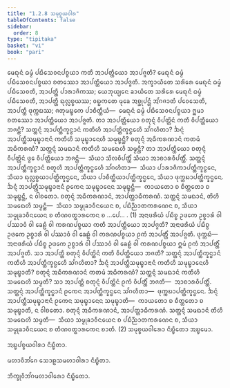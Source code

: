 ```yaml
---
title: "1.2.8 ᩈᨾᩩᨧ᩠ᨧᨿᩅᩤᩁ"
tableOfContents: false
sidebar:
  order: 8
type: "tipitaka"
basket: "vi"
book: "pari"
---
```



<DynamicBreadcrumb />

<Division number="200" book="pari">

<Paragraph number="658" book="pari">
ᨾᩮᨳᩩᨶᩴ ᨵᨾ᩠ᨾᩴ ᨸᨭᩥᩈᩮᩅᨶᨸᨧ᩠ᨧᨿᩣ ᨠᨲᩥ ᩋᩣᨸᨲ᩠ᨲᩥᨿᩮᩣ ᩋᩣᨸᨩ᩠ᨩᨲᩥ? ᨾᩮᨳᩩᨶᩴ ᨵᨾ᩠ᨾᩴ ᨸᨭᩥᩈᩮᩅᨶᨸᨧ᩠ᨧᨿᩣ ᨧᨲᩔᩮᩣ ᩋᩣᨸᨲ᩠ᨲᩥᨿᩮᩣ ᩋᩣᨸᨩ᩠ᨩᨲᩥ. ᩋᨠ᩠ᨡᩣᨿᩥᨲᩮ ᩈᩁᩦᩁᩮ ᨾᩮᨳᩩᨶᩴ ᨵᨾ᩠ᨾᩴ ᨸᨭᩥᩈᩮᩅᨲᩥ, ᩋᩣᨸᨲ᩠ᨲᩥ ᨸᩣᩁᩣᨩᩥᨠᩔ; ᨿᩮᨽᩩᨿ᩠ᨿᩮᨶ ᨡᩣᨿᩥᨲᩮ ᩈᩁᩦᩁᩮ ᨾᩮᨳᩩᨶᩴ ᨵᨾ᩠ᨾᩴ ᨸᨭᩥᩈᩮᩅᨲᩥ, ᩋᩣᨸᨲ᩠ᨲᩥ ᨳᩩᩃᩖᨧ᩠ᨧᨿᩔ; ᩅᨭ᩠ᨭᨠᨲᩮ ᨾᩩᨡᩮ ᩋᨧ᩠ᨨᩩᨸᨶ᩠ᨲᩴ ᩋᩘᨣᨩᩣᨲᩴ ᨸᩅᩮᩈᩮᨲᩥ, ᩋᩣᨸᨲ᩠ᨲᩥ ᨴᩩᨠ᩠ᨠᨭᩔ; ᨩᨲᩩᨾᨭ᩠ᨮᨠᩮ ᨸᩣᨧᩥᨲ᩠ᨲᩥᨿᩴ—  ᨾᩮᨳᩩᨶᩴ ᨵᨾ᩠ᨾᩴ ᨸᨭᩥᩈᩮᩅᨶᨸᨧ᩠ᨧᨿᩣ ᩍᨾᩣ ᨧᨲᩔᩮᩣ ᩋᩣᨸᨲ᩠ᨲᩥᨿᩮᩣ ᩋᩣᨸᨩ᩠ᨩᨲᩥ. ᨲᩣ ᩋᩣᨸᨲ᩠ᨲᩥᨿᩮᩣ ᨧᨲᩩᨶ᩠ᨶᩴ ᩅᩥᨸᨲ᩠ᨲᩦᨶᩴ ᨠᨲᩥ ᩅᩥᨸᨲ᩠ᨲᩥᨿᩮᩣ ᨽᨩᨶ᩠ᨲᩥ? ᩈᨲ᩠ᨲᨶ᩠ᨶᩴ ᩋᩣᨸᨲ᩠ᨲᩥᨠ᩠ᨡᨶ᩠ᨵᩣᨶᩴ ᨠᨲᩥᩉᩥ ᩋᩣᨸᨲ᩠ᨲᩥᨠ᩠ᨡᨶ᩠ᨵᩮᩉᩥ ᩈᩘᨣᩉᩥᨲᩣ? ᨨᨶ᩠ᨶᩴ ᩋᩣᨸᨲ᩠ᨲᩥᩈᨾᩩᨭ᩠ᨮᩣᨶᩣᨶᩴ ᨠᨲᩥᩉᩥ ᩈᨾᩩᨭ᩠ᨮᩣᨶᩮᩉᩥ ᩈᨾᩩᨭ᩠ᨮᨶ᩠ᨲᩥ? ᨧᨲᩩᨶ᩠ᨶᩴ ᩋᨵᩥᨠᩁᨱᩣᨶᩴ ᨠᨲᨾᩴ ᩋᨵᩥᨠᩁᨱᩴ? ᩈᨲ᩠ᨲᨶ᩠ᨶᩴ ᩈᨾᨳᩣᨶᩴ ᨠᨲᩥᩉᩥ ᩈᨾᨳᩮᩉᩥ ᩈᨾ᩠ᨾᨶ᩠ᨲᩥ? ᨲᩣ ᩋᩣᨸᨲ᩠ᨲᩥᨿᩮᩣ ᨧᨲᩩᨶ᩠ᨶᩴ ᩅᩥᨸᨲ᩠ᨲᩦᨶᩴ ᨴ᩠ᩅᩮ ᩅᩥᨸᨲ᩠ᨲᩥᨿᩮᩣ ᨽᨩᨶ᩠ᨲᩥ—  ᩈᩥᨿᩣ ᩈᩦᩃᩅᩥᨸᨲ᩠ᨲᩥᩴ ᩈᩥᨿᩣ ᩋᩣᨧᩣᩁᩅᩥᨸᨲ᩠ᨲᩥᩴ. ᩈᨲ᩠ᨲᨶ᩠ᨶᩴ ᩋᩣᨸᨲ᩠ᨲᩥᨠ᩠ᨡᨶ᩠ᨵᩣᨶᩴ ᨧᨲᩪᩉᩥ ᩋᩣᨸᨲ᩠ᨲᩥᨠ᩠ᨡᨶ᩠ᨵᩮᩉᩥ ᩈᩘᨣᩉᩥᨲᩣ—  ᩈᩥᨿᩣ ᨸᩣᩁᩣᨩᩥᨠᩣᨸᨲ᩠ᨲᩥᨠ᩠ᨡᨶ᩠ᨵᩮᨶ, ᩈᩥᨿᩣ ᨳᩩᩃᩖᨧ᩠ᨧᨿᩣᨸᨲ᩠ᨲᩥᨠ᩠ᨡᨶ᩠ᨵᩮᨶ, ᩈᩥᨿᩣ ᨸᩣᨧᩥᨲ᩠ᨲᩥᨿᩣᨸᨲ᩠ᨲᩥᨠ᩠ᨡᨶ᩠ᨵᩮᨶ, ᩈᩥᨿᩣ ᨴᩩᨠ᩠ᨠᨭᩣᨸᨲ᩠ᨲᩥᨠ᩠ᨡᨶ᩠ᨵᩮᨶ. ᨨᨶ᩠ᨶᩴ ᩋᩣᨸᨲ᩠ᨲᩥᩈᨾᩩᨭ᩠ᨮᩣᨶᩣᨶᩴ ᩑᨠᩮᨶ ᩈᨾᩩᨭ᩠ᨮᩣᨶᩮᨶ ᩈᨾᩩᨭ᩠ᨮᨶ᩠ᨲᩥ—  ᨠᩣᨿᨲᩮᩣ ᨧ ᨧᩥᨲ᩠ᨲᨲᩮᩣ ᨧ ᩈᨾᩩᨭ᩠ᨮᨶ᩠ᨲᩥ, ᨶ ᩅᩤᨧᨲᩮᩣ. ᨧᨲᩩᨶ᩠ᨶᩴ ᩋᨵᩥᨠᩁᨱᩣᨶᩴ, ᩋᩣᨸᨲ᩠ᨲᩣᨵᩥᨠᩁᨱᩴ. ᩈᨲ᩠ᨲᨶ᩠ᨶᩴ ᩈᨾᨳᩣᨶᩴ, ᨲᩦᩉᩥ ᩈᨾᨳᩮᩉᩥ ᩈᨾ᩠ᨾᨶ᩠ᨲᩥ—  ᩈᩥᨿᩣ ᩈᨾ᩠ᨾᩩᨡᩣᩅᩥᨶᨿᩮᨶ ᨧ, ᨸᨭᩥᨬ᩠ᨬᩣᨲᨠᩁᨱᩮᨶ ᨧ, ᩈᩥᨿᩣ ᩈᨾ᩠ᨾᩩᨡᩣᩅᩥᨶᨿᩮᨶ ᨧ ᨲᩥᨱᩅᨲ᩠ᨳᩣᩁᨠᩮᨶ ᨧ …ᨸᩮ… . (1)
</Paragraph>

<Paragraph number="659" book="pari">
ᩋᨶᩣᨴᩁᩥᨿᩴ ᨸᨭᩥᨧ᩠ᨧ ᩏᨴᨠᩮ ᩏᨧ᩠ᨧᩣᩁᩴ ᩅᩤ ᨸᩔᩣᩅᩴ ᩅᩤ ᨡᩮᩊᩴ ᩅᩤ ᨠᩁᨱᨸᨧ᩠ᨧᨿᩣ ᨠᨲᩥ ᩋᩣᨸᨲ᩠ᨲᩥᨿᩮᩣ ᩋᩣᨸᨩ᩠ᨩᨲᩥ? ᩋᨶᩣᨴᩁᩥᨿᩴ ᨸᨭᩥᨧ᩠ᨧ ᩏᨴᨠᩮ ᩏᨧ᩠ᨧᩣᩁᩴ ᩅᩤ ᨸᩔᩣᩅᩴ ᩅᩤ ᨡᩮᩊᩴ ᩅᩤ ᨠᩁᨱᨸᨧ᩠ᨧᨿᩣ ᩑᨠᩴ ᩋᩣᨸᨲ᩠ᨲᩥᩴ ᩋᩣᨸᨩ᩠ᨩᨲᩥ. ᨴᩩᨠ᩠ᨠᨭᩴ—  ᩋᨶᩣᨴᩁᩥᨿᩴ ᨸᨭᩥᨧ᩠ᨧ ᩏᨴᨠᩮ ᩏᨧ᩠ᨧᩣᩁᩴ ᩅᩤ ᨸᩔᩣᩅᩴ ᩅᩤ ᨡᩮᩊᩴ ᩅᩤ ᨠᩁᨱᨸᨧ᩠ᨧᨿᩣ ᩍᨾᩴ ᩑᨠᩴ ᩋᩣᨸᨲ᩠ᨲᩥᩴ ᩋᩣᨸᨩ᩠ᨩᨲᩥ. ᩈᩣ ᩋᩣᨸᨲ᩠ᨲᩥ ᨧᨲᩩᨶ᩠ᨶᩴ ᩅᩥᨸᨲ᩠ᨲᩦᨶᩴ ᨠᨲᩥ ᩅᩥᨸᨲ᩠ᨲᩥᨿᩮᩣ ᨽᨩᨲᩥ? ᩈᨲ᩠ᨲᨶ᩠ᨶᩴ ᩋᩣᨸᨲ᩠ᨲᩥᨠ᩠ᨡᨶ᩠ᨵᩣᨶᩴ ᨠᨲᩥᩉᩥ ᩋᩣᨸᨲ᩠ᨲᩥᨠ᩠ᨡᨶ᩠ᨵᩮᩉᩥ ᩈᩘᨣᩉᩥᨲᩣ? ᨨᨶ᩠ᨶᩴ ᩋᩣᨸᨲ᩠ᨲᩥᩈᨾᩩᨭ᩠ᨮᩣᨶᩣᨶᩴ ᨠᨲᩥᩉᩥ ᩈᨾᩩᨭ᩠ᨮᩣᨶᩮᩉᩥ ᩈᨾᩩᨭ᩠ᨮᩣᨲᩥ? ᨧᨲᩩᨶ᩠ᨶᩴ ᩋᨵᩥᨠᩁᨱᩣᨶᩴ ᨠᨲᨾᩴ ᩋᨵᩥᨠᩁᨱᩴ? ᩈᨲ᩠ᨲᨶ᩠ᨶᩴ ᩈᨾᨳᩣᨶᩴ ᨠᨲᩥᩉᩥ ᩈᨾᨳᩮᩉᩥ ᩈᨾ᩠ᨾᨲᩥ? ᩈᩣ ᩋᩣᨸᨲ᩠ᨲᩥ ᨧᨲᩩᨶ᩠ᨶᩴ ᩅᩥᨸᨲ᩠ᨲᩦᨶᩴ ᩑᨠᩴ ᩅᩥᨸᨲ᩠ᨲᩥᩴ ᨽᨩᨲᩥ—  ᩋᩣᨧᩣᩁᩅᩥᨸᨲ᩠ᨲᩥᩴ. ᩈᨲ᩠ᨲᨶ᩠ᨶᩴ ᩋᩣᨸᨲ᩠ᨲᩥᨠ᩠ᨡᨶ᩠ᨵᩣᨶᩴ ᩑᨠᩮᨶ ᩋᩣᨸᨲ᩠ᨲᩥᨠ᩠ᨡᨶ᩠ᨵᩮᨶ ᩈᩘᨣᩉᩥᨲᩣ—  ᨴᩩᨠ᩠ᨠᨭᩣᨸᨲ᩠ᨲᩥᨠ᩠ᨡᨶ᩠ᨵᩮᨶ. ᨨᨶ᩠ᨶᩴ ᩋᩣᨸᨲ᩠ᨲᩥᩈᨾᩩᨭ᩠ᨮᩣᨶᩣᨶᩴ ᩑᨠᩮᨶ ᩈᨾᩩᨭ᩠ᨮᩣᨶᩮᨶ ᩈᨾᩩᨭ᩠ᨮᩣᨲᩥ—  ᨠᩣᨿᨲᩮᩣ ᨧ ᨧᩥᨲ᩠ᨲᨲᩮᩣ ᨧ ᩈᨾᩩᨭ᩠ᨮᩣᨲᩥ, ᨶ ᩅᩤᨧᨲᩮᩣ. ᨧᨲᩩᨶ᩠ᨶᩴ ᩋᨵᩥᨠᩁᨱᩣᨶᩴ, ᩋᩣᨸᨲ᩠ᨲᩣᨵᩥᨠᩁᨱᩴ. ᩈᨲ᩠ᨲᨶ᩠ᨶᩴ ᩈᨾᨳᩣᨶᩴ ᨲᩦᩉᩥ ᩈᨾᨳᩮᩉᩥ ᩈᨾ᩠ᨾᨲᩥ—  ᩈᩥᨿᩣ ᩈᨾ᩠ᨾᩩᨡᩣᩅᩥᨶᨿᩮᨶ ᨧ ᨸᨭᩥᨬ᩠ᨬᩣᨲᨠᩁᨱᩮᨶ ᨧ, ᩈᩥᨿᩣ ᩈᨾ᩠ᨾᩩᨡᩣᩅᩥᨶᨿᩮᨶ ᨧ ᨲᩥᨱᩅᨲ᩠ᨳᩣᩁᨠᩮᨶ ᨧᩣᨲᩥ. (2)

</Paragraph>
</Division>

<Paragraph number="660" book="pari">
ᩈᨾᩩᨧ᩠ᨧᨿᩅᩤᩁᩮᩣ ᨶᩥᨭ᩠ᨮᩥᨲᩮᩣ ᩋᨭ᩠ᨮᨾᩮᩣ.

  
ᩋᨭ᩠ᨮᨸᨧ᩠ᨧᨿᩅᩤᩁᩣ ᨶᩥᨭ᩠ᨮᩥᨲᩣ.

  
ᨾᩉᩣᩅᩥᨽᩘᨣᩮ ᩈᩮᩣᩊᩈᨾᩉᩣᩅᩤᩁᩣ ᨶᩥᨭ᩠ᨮᩥᨲᩣ.



</Paragraph>

<Paragraph number="661" type="center" book="pari">
ᨽᩥᨠ᩠ᨡᩩᩅᩥᨽᩘᨣᨾᩉᩣᩅᩤᩁᩮᩣ ᨶᩥᨭ᩠ᨮᩥᨲᩮᩣ.
</Paragraph>